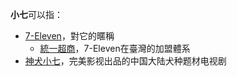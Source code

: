 '''小七'''可以指：
* [[7-Eleven|7-Eleven]]，對它的暱稱
** [[統一超商|統一超商]]，7-Eleven在臺灣的加盟體系
* [[神犬小七|神犬小七]]，完美影视出品的中国大陆犬种题材电视剧

{{disambig|Cat=二字消歧義}}